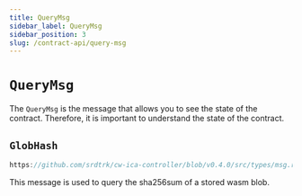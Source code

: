 ```yaml
---
title: QueryMsg
sidebar_label: QueryMsg
sidebar_position: 3
slug: /contract-api/query-msg
---
```


# `QueryMsg`

The `QueryMsg` is the message that allows you to see the state of the contract. Therefore, it is important to
understand the state of the contract.

## `GlobHash`

```rust reference
https://github.com/srdtrk/cw-ica-controller/blob/v0.4.0/src/types/msg.rs#L103-L105
```

This message is used to query the sha256sum of a stored wasm blob.
